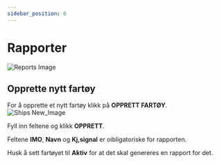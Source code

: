 ---
sidebar_position: 6
---

# Rapporter
![Reports Image](/img/docimages/payroll_plus/mpk/reports.png)

## Opprette nytt fartøy
For å opprette et nytt fartøy klikk på **OPPRETT FARTØY**.
![Ships New_Image](/img/docimages/payroll_plus/mpk/ships-new.png)

Fyll inn feltene og klikk **OPPRETT**.

Feltene  **IMO**, **Navn** og **Kj,signal** er oibligatoriske for rapporten.

Husk å sett fartøyet til **Aktiv** for at det skal genereres en rapport for det.



